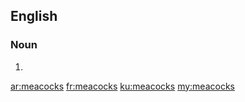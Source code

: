 ==English==

===Noun===
{{head|en|plural}}

# {{plural of|meacock|lang=en}}

[[ar:meacocks]]
[[fr:meacocks]]
[[ku:meacocks]]
[[my:meacocks]]